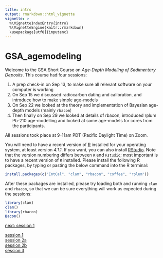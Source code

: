 ```yaml
---
title: intro
output: rmarkdown::html_vignette
vignette: >
  %\VignetteIndexEntry{intro}
  %\VignetteEngine{knitr::rmarkdown}
  \usepackage[utf8]{inputenc}
---
```



# GSA_agemodeling

Welcome to the GSA Short Course on *Age-Depth Modeling of Sedimentary Deposits*. This course had four sessions:

1. A prep check-in on Sep 13, to make sure all relevant software on your computer is working
2. On Sep 15 we discussed radiocarbon dating and calibration, and introduce how to make simple age-models
3. On Sep 22 we looked at the theory and implementation of Bayesian age-depth models (mainly `rbacon`)
4. Then finally on Sep 29 we looked at details of rbacon, introduced rplum Pb-210 age-modelling and looked at some age-models for cores from the participants.

All sessions took place at 9-11am PDT (Pacific Daylight Time) on Zoom.

You will need to have a recent version of [R](http://r-project.org) installed for your operating system, at least version *4.1.1*. If you want, you can also install [RStudio](http://www.rstudio.com). Note that the version numbering differs between `R` and `Rstudio`; most important is to have a recent version of `R` installed.
Please install the following R packages, by typing or pasting the below command into the R terminal:

```r
install.packages(c("IntCal", "clam", "rbacon", "coffee", "rplum"))
```

After these packages are installed, please try loading both and running `clam` and `rbacon`, so that we can be sure everything will work as expected during the sessions:

```r
library(clam)
clam()
library(rbacon)
Bacon()
```



[next: session 1](session_1.html)

[session 1](session_1.html)<br>
[session 2a](session_2a.html)<br>
[session 2b](session_2b.html)<br>
[session 3](session_3.html)

